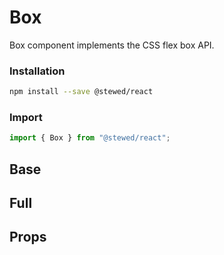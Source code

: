 
# Box

Box component implements the CSS flex box API.

### Installation

```bash
npm install --save @stewed/react
```

### Import

```js
import { Box } from "@stewed/react";
```

<Meta of={BoxStories} />

## Base

<Canvas of={BoxStories.Base} />

## Full

<Canvas of={BoxStories.Full} />

## Props

<ArgTypes of={BoxStories} />
